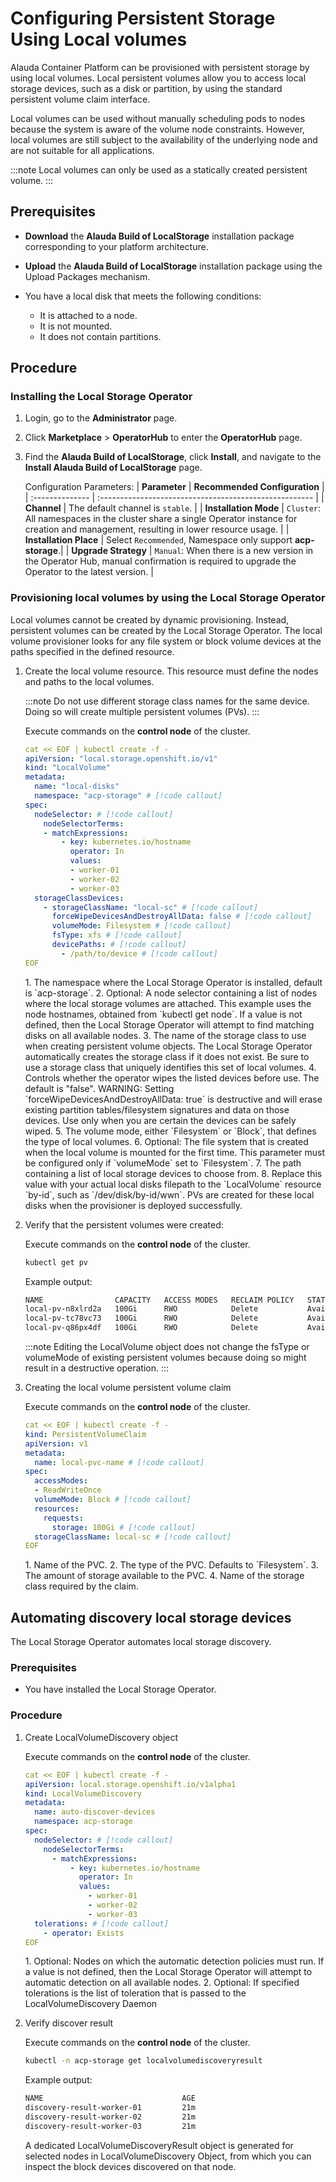 # Configuring Persistent Storage Using Local volumes

Alauda Container Platform can be provisioned with persistent storage by using local volumes. Local persistent volumes allow you to access local storage devices, such as a disk or partition, by using the standard persistent volume claim interface.

Local volumes can be used without manually scheduling pods to nodes because the system is aware of the volume node constraints. However, local volumes are still subject to the availability of the underlying node and are not suitable for all applications.

:::note
Local volumes can only be used as a statically created persistent volume.
:::

## Prerequisites

- **Download** the **Alauda Build of LocalStorage** installation package corresponding to your platform architecture.

- **Upload** the **Alauda Build of LocalStorage** installation package using the Upload Packages mechanism.

- You have a local disk that meets the following conditions:

    - It is attached to a node.
    - It is not mounted.
    - It does not contain partitions.

## Procedure

<Steps>

### Installing the Local Storage Operator

1. Login, go to the **Administrator** page.

2. Click **Marketplace** > **OperatorHub** to enter the **OperatorHub** page.

3. Find the **Alauda Build of LocalStorage**, click **Install**, and navigate to the **Install Alauda Build of LocalStorage** page.

    Configuration Parameters:
    | **Parameter**   | **Recommended Configuration**                          |
    | :-------------- | :----------------------------------------------------- |
    | **Channel**     | The default channel is `stable`.                       |
    | **Installation Mode**  | `Cluster`: All namespaces in the cluster share a single Operator instance for creation and management, resulting in lower resource usage. |
    | **Installation Place** | Select `Recommended`, Namespace only support **acp-storage**.|
    | **Upgrade Strategy**   | `Manual`: When there is a new version in the Operator Hub, manual confirmation is required to upgrade the Operator to the latest version. |

### Provisioning local volumes by using the Local Storage Operator

Local volumes cannot be created by dynamic provisioning. Instead, persistent volumes can be created by the Local Storage Operator. The local volume provisioner looks for any file system or block volume devices at the paths specified in the defined resource.

1. Create the local volume resource. This resource must define the nodes and paths to the local volumes.
    
    :::note
    Do not use different storage class names for the same device. Doing so will create multiple persistent volumes (PVs).
    :::

    Execute commands on the **control node** of the cluster.
    ```yaml
    cat << EOF | kubectl create -f -
    apiVersion: "local.storage.openshift.io/v1"
    kind: "LocalVolume"
    metadata:
      name: "local-disks"
      namespace: "acp-storage" # [!code callout]
    spec:
      nodeSelector: # [!code callout]
        nodeSelectorTerms:
        - matchExpressions:
            - key: kubernetes.io/hostname
              operator: In
              values:
              - worker-01
              - worker-02
              - worker-03
      storageClassDevices:
        - storageClassName: "local-sc" # [!code callout]
          forceWipeDevicesAndDestroyAllData: false # [!code callout]
          volumeMode: Filesystem # [!code callout]
          fsType: xfs # [!code callout]
          devicePaths: # [!code callout]
            - /path/to/device # [!code callout]
    EOF
    ```

    <Callouts>
    1. The namespace where the Local Storage Operator is installed, default is `acp-storage`.
    2. Optional: A node selector containing a list of nodes where the local storage volumes are attached. This example uses the node hostnames, obtained from `kubectl get node`. If a value is not defined, then the Local Storage Operator will attempt to find matching disks on all available nodes.
    3. The name of the storage class to use when creating persistent volume objects. The Local Storage Operator automatically creates the storage class if it does not exist. Be sure to use a storage class that uniquely identifies this set of local volumes.
    4. Controls whether the operator wipes the listed devices before use. The default is "false". WARNING: Setting `forceWipeDevicesAndDestroyAllData: true` is destructive and will erase existing partition tables/filesystem signatures and data on those devices. Use only when you are certain the devices can be safely wiped.
    5. The volume mode, either `Filesystem` or `Block`, that defines the type of local volumes.
    6. Optional: The file system that is created when the local volume is mounted for the first time. This parameter must be configured only if `volumeMode` set to `Filesystem`.
    7. The path containing a list of local storage devices to choose from. 
    8. Replace this value with your actual local disks filepath to the `LocalVolume` resource `by-id`, such as `/dev/disk/by-id/wwn`. PVs are created for these local disks when the provisioner is deployed successfully.
    </Callouts>

2. Verify that the persistent volumes were created:

    Execute commands on the **control node** of the cluster.
    ```bash
    kubectl get pv
    ```

    Example output:
    ```bash
    NAME                CAPACITY   ACCESS MODES   RECLAIM POLICY   STATUS      CLAIM   STORAGECLASS   REASON   AGE
    local-pv-n8xlrd2a   100Gi      RWO            Delete           Available           local-sc                88m
    local-pv-tc78vc73   100Gi      RWO            Delete           Available           local-sc                82m
    local-pv-q86px4df   100Gi      RWO            Delete           Available           local-sc                48m    
    ```

    :::note
    Editing the LocalVolume object does not change the fsType or volumeMode of existing persistent volumes because doing so might result in a destructive operation.
    :::

3. Creating the local volume persistent volume claim

    Execute commands on the **control node** of the cluster.
    ```yaml
    cat << EOF | kubectl create -f -
    kind: PersistentVolumeClaim
    apiVersion: v1
    metadata:
      name: local-pvc-name # [!code callout]
    spec:
      accessModes:
      - ReadWriteOnce
      volumeMode: Block # [!code callout]
      resources:
        requests:
          storage: 100Gi # [!code callout]
      storageClassName: local-sc # [!code callout]
    EOF  
    ```

    <Callouts>
    1. Name of the PVC.
    2. The type of the PVC. Defaults to `Filesystem`.
    3. The amount of storage available to the PVC.
    4. Name of the storage class required by the claim.
    </Callouts>

</Steps>

## Automating discovery local storage devices

The Local Storage Operator automates local storage discovery.

### Prerequisites

- You have installed the Local Storage Operator.

###  Procedure

1. Create LocalVolumeDiscovery object

    Execute commands on the **control node** of the cluster.
    ```yaml
    cat << EOF | kubectl create -f -
    apiVersion: local.storage.openshift.io/v1alpha1
    kind: LocalVolumeDiscovery
    metadata:
      name: auto-discover-devices
      namespace: acp-storage
    spec:
      nodeSelector: # [!code callout]
        nodeSelectorTerms:
          - matchExpressions:
              - key: kubernetes.io/hostname
                operator: In
                values:
                  - worker-01
                  - worker-02
                  - worker-03
      tolerations: # [!code callout]
        - operator: Exists
    EOF
    ```

    <Callouts>
    1. Optional: Nodes on which the automatic detection policies must run. If a value is not defined, then the Local Storage Operator will attempt to automatic detection on all available nodes.
    2. Optional: If specified tolerations is the list of toleration that is passed to the LocalVolumeDiscovery Daemon
    </Callouts>

2. Verify discover result

    Execute commands on the **control node** of the cluster.
    ```bash
    kubectl -n acp-storage get localvolumediscoveryresult
    ```

    Example output:
    ```bash
    NAME                               AGE
    discovery-result-worker-01         21m
    discovery-result-worker-02         21m
    discovery-result-worker-03         21m
    ```

    A dedicated LocalVolumeDiscoveryResult object is generated for selected nodes in LocalVolumeDiscovery Object, from which you can inspect the block devices discovered on that node.